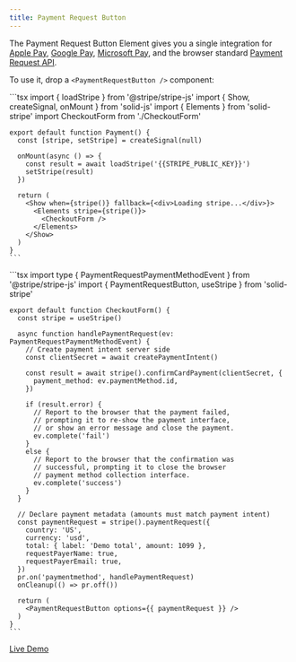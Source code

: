 ```yaml
---
title: Payment Request Button
---
```



The Payment Request Button Element gives you a single integration for [Apple Pay](https://stripe.com/docs/apple-pay), [Google Pay](https://stripe.com/docs/google-pay), [Microsoft Pay](https://stripe.com/docs/microsoft-pay), and the browser standard [Payment Request API](https://stripe.com/docs/stripe-js/reference#stripe-payment-request).

To use it, drop a `<PaymentRequestButton />` component:

<Tabs>
  <TabItem label="Payment.tsx">
    ```tsx
    import { loadStripe } from '@stripe/stripe-js'
    import { Show, createSignal, onMount } from 'solid-js'
    import { Elements } from 'solid-stripe'
    import CheckoutForm from './CheckoutForm'

    export default function Payment() {
      const [stripe, setStripe] = createSignal(null)

      onMount(async () => {
        const result = await loadStripe('{{STRIPE_PUBLIC_KEY}}')
        setStripe(result)
      })

      return (
        <Show when={stripe()} fallback={<div>Loading stripe...</div>}>
          <Elements stripe={stripe()}>
            <CheckoutForm />
          </Elements>
        </Show>
      )
    }
    ```
  </TabItem>
  <TabItem label="CheckoutForm.tsx">
    ```tsx
    import type { PaymentRequestPaymentMethodEvent } from '@stripe/stripe-js'
    import { PaymentRequestButton, useStripe } from 'solid-stripe'

    export default function CheckoutForm() {
      const stripe = useStripe()

      async function handlePaymentRequest(ev: PaymentRequestPaymentMethodEvent) {
        // Create payment intent server side
        const clientSecret = await createPaymentIntent()

        const result = await stripe().confirmCardPayment(clientSecret, {
          payment_method: ev.paymentMethod.id,
        })

        if (result.error) {
          // Report to the browser that the payment failed,
          // prompting it to re-show the payment interface,
          // or show an error message and close the payment.
          ev.complete('fail')
        }
        else {
          // Report to the browser that the confirmation was
          // successful, prompting it to close the browser
          // payment method collection interface.
          ev.complete('success')
        }
      }

      // Declare payment metadata (amounts must match payment intent)
      const paymentRequest = stripe().paymentRequest({
        country: 'US',
        currency: 'usd',
        total: { label: 'Demo total', amount: 1099 },
        requestPayerName: true,
        requestPayerEmail: true,
      })
      pr.on('paymentmethod', handlePaymentRequest)
      onCleanup(() => pr.off())

      return (
        <PaymentRequestButton options={{ paymentRequest }} />
      )
    }
    ```
  </TabItem>
</Tabs>

[Live Demo](https://solid-stripe.vercel.app/payment-request)
